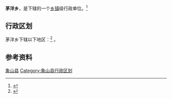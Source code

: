 {{中国乡级行政区|33/02/25/203/000}}
'''茅洋乡'''，是{{PRC admin/fullname|{{PRC admin/parent|33/02/25/203/000}}}}下辖的一个[[乡镇|乡镇]]级行政单位。<ref>{{PRC admin/ref sgc|{{PRC admin/parent|{{{1|}}}}}}}</ref>

== 行政区划 ==
茅洋乡下辖以下地区：<ref>{{PRC admin/ref sgc|{{{1|}}}}}</ref>
{{PRC admin/children|33/02/25/203/000}}。

== 参考资料 ==
{{reflist}}

{{象山县行政区划|cat|M}}
{{Ningbo-stub}}
[[Category:宁波市乡镇|象山县]]
[[Category:象山县行政区划|Category:象山县行政区划]]